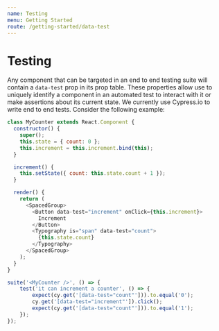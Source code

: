 ```yaml
---
name: Testing
menu: Getting Started
route: /getting-started/data-test
---
```


# Testing

Any component that can be targeted in an end to end testing suite will contain a `data-test` prop in its prop table. These properties allow use to uniquely identify a component in an automated test to interact with it or make assertions about its current state.
We currently use Cypress.io to write end to end tests. Consider the following example:

```js
class MyCounter extends React.Component {
  constructor() {
    super();
    this.state = { count: 0 };
    this.increment = this.increment.bind(this);
  }

  increment() {
    this.setState({ count: this.state.count + 1 });
  }

  render() {
    return (
      <SpacedGroup>
        <Button data-test="increment" onClick={this.increment}>
          Increment
        </Button>
        <Typography is="span" data-test="count">
          {this.state.count}
        </Typography>
      </SpacedGroup>
    );
  }
}
```

```js
suite('<MyCounter />', () => {
    test('it can increment a counter', () => {
        expect(cy.get('[data-test="count"'])).to.equal('0');
        cy.get('[data-test="increment"']).click();
        expect(cy.get('[data-test="count"'])).to.equal('1');
    });
});
```
